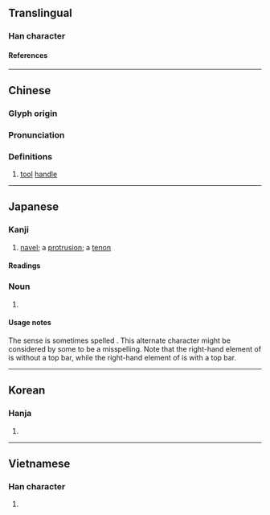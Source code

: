 {{character info/new}}
==Translingual==

===Han character===
{{Han char|rn=75|rad=木|as=04|sn=8|four=44927|canj=DOB|ids=⿰木內}}

====References====
{{Han ref|kx=0516.060|dkj=14552|dj=0904.010|hdz=21170.020|uh=6798}}

----

==Chinese==
{{zh-forms}}

===Glyph origin===
{{Han etym}}

===Pronunciation===
{{zh-pron
|m=ruì
|c=jeoi6
|mc=y
|oc=y
|ma=
|cat=n
}}

===Definitions===
{{zh-hanzi}}

# [[tool]] [[handle]]

----

==Japanese==

===Kanji===
{{ja-kanji|grade=uc|rs=木04}}

# [[navel]]; a [[protrusion]]; a [[tenon]]

====Readings====
{{ja-readings
|on=ぜい, ねい, どん, のん
|kun=せん, ほぞ
}}

===Noun===
{{ja-noun|ほぞ}}

# {{alternative spelling of|ja|臍||a [[navel]]; a [[protrusion]]; a [[tenon]] in a [[mortise]] and tenon [[carpentry]] [[join]]}}

====Usage notes====
The {{m|en|tenon}} sense is sometimes spelled {{l|ja|柄}}. This alternate character might be considered by some to be a misspelling. Note that the right-hand element of {{l|ja|枘}} is {{l|ja|内}} without a top bar, while the right-hand element of {{l|ja|柄}} is {{l|ja|丙}} with a top bar.

----

==Korean==

===Hanja===
{{ko-hanja|예}}

# {{rfdef|ko|sort=木04}}

----

==Vietnamese==

===Han character===
{{vi-readings|rs=木04|reading=[[nôi]], [[nhuế]]}}

# {{rfdef|vi|sort=木04}}